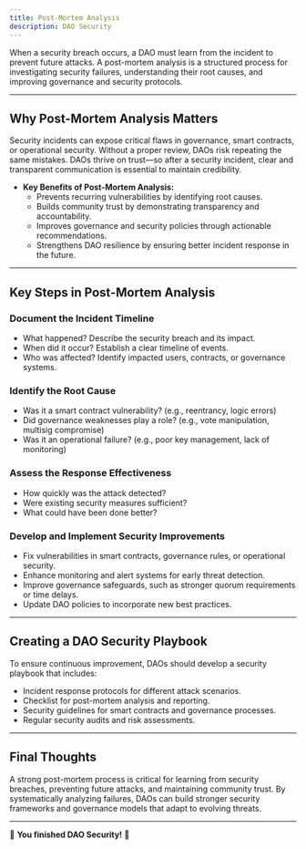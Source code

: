 ```yaml
---
title: Post-Mortem Analysis
description: DAO Security
---
```


When a security breach occurs, a DAO must learn from the incident to prevent future attacks. A post-mortem analysis is a structured process for investigating security failures, understanding their root causes, and improving governance and security protocols.  

---

## Why Post-Mortem Analysis Matters  

Security incidents can expose critical flaws in governance, smart contracts, or operational security. Without a proper review, DAOs risk repeating the same mistakes. DAOs thrive on trust—so after a security incident, clear and transparent communication is essential to maintain credibility.  

- **Key Benefits of Post-Mortem Analysis:**  
  - Prevents recurring vulnerabilities by identifying root causes.  
  - Builds community trust by demonstrating transparency and accountability.  
  - Improves governance and security policies through actionable recommendations.  
  - Strengthens DAO resilience by ensuring better incident response in the future.  

---

## Key Steps in Post-Mortem Analysis  

### Document the Incident Timeline  
- What happened? Describe the security breach and its impact.  
- When did it occur? Establish a clear timeline of events.  
- Who was affected? Identify impacted users, contracts, or governance systems.  

### Identify the Root Cause  
- Was it a smart contract vulnerability? (e.g., reentrancy, logic errors)  
- Did governance weaknesses play a role? (e.g., vote manipulation, multisig compromise)  
- Was it an operational failure? (e.g., poor key management, lack of monitoring)  

### Assess the Response Effectiveness  
- How quickly was the attack detected?
- Were existing security measures sufficient?
- What could have been done better?

### Develop and Implement Security Improvements  
- Fix vulnerabilities in smart contracts, governance rules, or operational security.  
- Enhance monitoring and alert systems for early threat detection.  
- Improve governance safeguards, such as stronger quorum requirements or time delays.  
- Update DAO policies to incorporate new best practices.  

---

## Creating a DAO Security Playbook  

To ensure continuous improvement, DAOs should develop a security playbook that includes:  
- Incident response protocols for different attack scenarios.  
- Checklist for post-mortem analysis and reporting.  
- Security guidelines for smart contracts and governance processes.  
- Regular security audits and risk assessments.  

---

## Final Thoughts  

A strong post-mortem process is critical for learning from security breaches, preventing future attacks, and maintaining community trust. By systematically analyzing failures, DAOs can build stronger security frameworks and governance models that adapt to evolving threats.  

---

🔖 **You finished DAO Security!** 🔖

